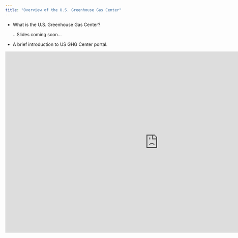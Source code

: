 ```yaml
---
title: "Overview of the U.S. Greenhouse Gas Center"
---
```


- What is the U.S. Greenhouse Gas Center?

    ...Slides coming soon...

- A brief introduction to US GHG Center portal.

<iframe src="https://docs.google.com/presentation/d/e/2PACX-1vRuteEGVszJgUl_n3pCFm5dVyYLZYWr8VMT-4fghQCozgK_6PAhLmlTGkYQinxPUaNscaWESu9_aKgC/embed?start=true&loop=true&delayms=3000" frameborder="0" width="960" height="569" allowfullscreen="true" mozallowfullscreen="true" webkitallowfullscreen="true"></iframe>
